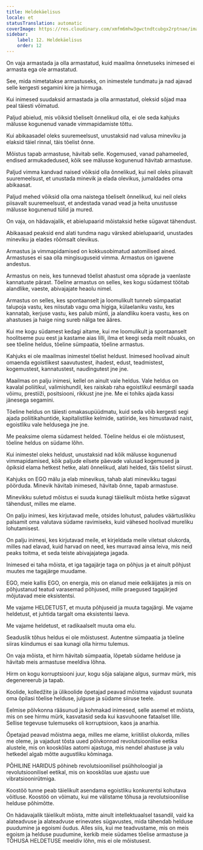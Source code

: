```yaml
---
title: Heldekäelisus
locale: et
statusTranslation: automatic
coverImage: https://res.cloudinary.com/xmfm6mhw3gwctndtcubgx2rptnae/image/upload/v1740337243/small_cover_educacion_fundamental_a051170f1c.webp
sidebar:
    label: 12. Heldekäelisus
    order: 12
---
```

On vaja armastada ja olla armastatud, kuid maailma õnnetuseks inimesed ei armasta ega ole armastatud.

See, mida nimetatakse armastuseks, on inimestele tundmatu ja nad ajavad selle kergesti segamini kire ja hirmuga.

Kui inimesed suudaksid armastada ja olla armastatud, oleksid sõjad maa peal täiesti võimatud.

Paljud abielud, mis võiksid tõeliselt õnnelikud olla, ei ole seda kahjuks mälusse kogunenud vanade vimmapidamiste tõttu.

Kui abikaasadel oleks suuremeelsust, unustaksid nad valusa mineviku ja elaksid täiel rinnal, täis tõelist õnne.

Mõistus tapab armastuse, hävitab selle. Kogemused, vanad pahameeled, endised armukadedused, kõik see mälusse kogunenud hävitab armastuse.

Paljud vimma kandvad naised võiksid olla õnnelikud, kui neil oleks piisavalt suuremeelsust, et unustada minevik ja elada olevikus, jumaldades oma abikaasat.

Paljud mehed võiksid olla oma naistega tõeliselt õnnelikud, kui neil oleks piisavalt suuremeelsust, et andestada vanad vead ja heita unustusse mälusse kogunenud tülid ja mured.

On vaja, on hädavajalik, et abielupaarid mõistaksid hetke sügavat tähendust.

Abikaasad peaksid end alati tundma nagu värsked abielupaarid, unustades mineviku ja elades rõõmsalt olevikus.

Armastus ja vimmapidamised on kokkusobimatud aatomilised ained. Armastuses ei saa olla mingisuguseid vimma. Armastus on igavene andestus.

Armastus on neis, kes tunnevad tõelist ahastust oma sõprade ja vaenlaste kannatuste pärast. Tõeline armastus on selles, kes kogu südamest töötab alandlike, vaeste, abivajajate heaolu nimel.

Armastus on selles, kes spontaanselt ja loomulikult tunneb sümpaatiat talupoja vastu, kes niisutab vagu oma higiga, külaelaniku vastu, kes kannatab, kerjuse vastu, kes palub münti, ja alandliku koera vastu, kes on ahastuses ja haige ning sureb nälga tee ääres.

Kui me kogu südamest kedagi aitame, kui me loomulikult ja spontaanselt hoolitseme puu eest ja kastame aias lilli, ilma et keegi seda meilt nõuaks, on see tõeline heldus, tõeline sümpaatia, tõeline armastus.

Kahjuks ei ole maailmas inimestel tõelist heldust. Inimesed hoolivad ainult omaenda egoistlikest saavutustest, ihadest, edust, teadmistest, kogemustest, kannatustest, naudingutest jne jne.

Maailmas on palju inimesi, kellel on ainult vale heldus. Vale heldus on kavalal poliitikul, valimishundil, kes raiskab raha egoistlikul eesmärgil saada võimu, prestiiži, positsiooni, rikkust jne jne. Me ei tohiks ajada kassi jänesega segamini.

Tõeline heldus on täiesti omakasupüüdmatu, kuid seda võib kergesti segi ajada poliitikahuntide, kapitalistlike kelmide, satiiride, kes himustavad naist, egoistliku vale heldusega jne jne.

Me peaksime olema südamest helded. Tõeline heldus ei ole mõistusest, tõeline heldus on südame lõhn.

Kui inimestel oleks heldust, unustaksid nad kõik mälusse kogunenud vimmapidamised, kõik paljude eilsete päevade valusad kogemused ja õpiksid elama hetkest hetke, alati õnnelikud, alati helded, täis tõelist siirust.

Kahjuks on EGO mälu ja elab minevikus, tahab alati minevikku tagasi pöörduda. Minevik hävitab inimesed, hävitab õnne, tapab armastuse.

Minevikku suletud mõistus ei suuda kunagi täielikult mõista hetke sügavat tähendust, milles me elame.

On palju inimesi, kes kirjutavad meile, otsides lohutust, paludes väärtuslikku palsamit oma valutava südame ravimiseks, kuid vähesed hoolivad mureliku lohutamisest.

On palju inimesi, kes kirjutavad meile, et kirjeldada meile viletsat olukorda, milles nad elavad, kuid harvad on need, kes murravad ainsa leiva, mis neid peaks toitma, et seda teiste abivajajatega jagada.

Inimesed ei taha mõista, et iga tagajärje taga on põhjus ja et ainult põhjust muutes me tagajärge muudame.

EGO, meie kallis EGO, on energia, mis on elanud meie eelkäijates ja mis on põhjustanud teatud varasemad põhjused, mille praegused tagajärjed mõjutavad meie eksistentsi.

Me vajame HELDETUST, et muuta põhjuseid ja muuta tagajärgi. Me vajame heldetust, et juhtida targalt oma eksistentsi laeva.

Me vajame heldetust, et radikaalselt muuta oma elu.

Seaduslik tõhus heldus ei ole mõistusest. Autentne sümpaatia ja tõeline siiras kiindumus ei saa kunagi olla hirmu tulemus.

On vaja mõista, et hirm hävitab sümpaatia, lõpetab südame helduse ja hävitab meis armastuse meeldiva lõhna.

Hirm on kogu korruptsiooni juur, kogu sõja salajane algus, surmav mürk, mis degenereerub ja tapab.

Koolide, kolledžite ja ülikoolide õpetajad peavad mõistma vajadust suunata oma õpilasi tõelise helduse, julguse ja südame siiruse teele.

Eelmise põlvkonna rääsunud ja kohmakad inimesed, selle asemel et mõista, mis on see hirmu mürk, kasvatasid seda kui kasvuhoone fataalset lille. Sellise tegevuse tulemuseks oli korruptsioon, kaos ja anarhia.

Õpetajad peavad mõistma aega, milles me elame, kriitilist olukorda, milles me oleme, ja vajadust tõsta uued põlvkonnad revolutsioonilise eetika alustele, mis on kooskõlas aatomi ajastuga, mis nendel ahastuse ja valu hetkedel algab mõtte augustliku kõminaga.

PÕHILINE HARIDUS põhineb revolutsioonilisel psühholoogial ja revolutsioonilisel eetikal, mis on kooskõlas uue ajastu uue vibratsioonirütmiga.

Koostöö tunne peab täielikult asendama egoistliku konkurentsi kohutava võitluse. Koostöö on võimatu, kui me välistame tõhusa ja revolutsioonilise helduse põhimõtte.

On hädavajalik täielikult mõista, mitte ainult intellektuaalsel tasandil, vaid ka alateadvuse ja alateadvuse erinevates sügavustes, mida tähendab helduse puudumine ja egoismi õudus. Alles siis, kui me teadvustame, mis on meis egoism ja helduse puudumine, kerkib meie südames tõelise armastuse ja TÕHUSA HELDETUSE meeldiv lõhn, mis ei ole mõistusest.

